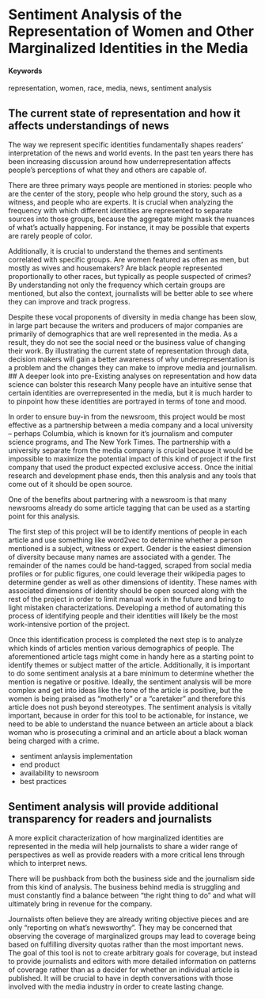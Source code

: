 # Sentiment Analysis of the Representation of Women and Other Marginalized Identities in the Media {#marginalized-identities-media-representation}

#### Keywords {-}

representation, women, race, media, news, sentiment analysis

## The current state of representation and how it affects understandings of news
The way we represent specific identities fundamentally shapes readers’ interpretation of the news and world events. In the past ten years there has been increasing discussion around how underrepresentation affects people’s perceptions of what they and others are capable of. 

There are three primary ways people are mentioned in stories: people who are the center of the story, people who help ground the story, such as a witness, and people who are experts. It is crucial when analyzing the frequency with which different identities are represented to separate sources into those groups, because the aggregate might mask the nuances of what’s actually happening. For instance, it may be possible that experts are rarely people of color.

Additionally, it is crucial to understand the themes and sentiments correlated with specific groups. Are women featured as often as men, but mostly as wives and housemakers? Are black people represented proportionally to other races, but typically as people suspected of crimes? By understanding not only the frequency which certain groups are mentioned, but also the context, journalists will be better able to see where they can improve and track progress. 

Despite these vocal proponents of diversity in media change has been slow, in large part because the writers and producers of major companies are primarily of demographics that are well represented in the media. As a result, they do not see the social need or the business value of changing their work. By illustrating the current state of representation through data, decision makers will gain a better awareness of why underrepresentation is a problem and the changes they can make to improve media and journalism. 
## A deeper look into pre-Existing analyses on representation and how data science can bolster this research
Many people have an intuitive sense that certain identities are overrepresented in the media, but it is much harder to to pinpoint how these identities are portrayed in terms of tone and mood.  

In order to ensure buy-in from the newsroom, this project would be most effective as a partnership between a media company and a local university -- perhaps Columbia, which is known for it's journalism and computer science programs, and The New York Times. The partnership with a university separate from the media company is crucial because it would be impossible to maximize the potential impact of this kind of project if the first company that used the product expected exclusive access. Once the initial research and development phase ends, then this analysis and any tools that come out of it should be open source. 

One of the benefits about partnering with a newsroom is that many newsrooms already do some article tagging that can be used as a starting point for this analysis. 

The first step of this project will be to identify mentions of people in each article and use something like word2vec to determine whether a person mentioned is a subject, witness or expert. Gender is the easiest dimension of diversity because many names are associated with a gender. The remainder of the names could be hand-tagged, scraped from social media profiles or for public figures, one could leverage their wikipedia pages to determine gender as well as other dimensions of identity. These names with associated dimensions of identity should be open sourced along with the rest of the project in order to limit manual work in the future and bring to light mistaken characterizations. Developing a method of automating this process of identifying people and their identities will likely be the most work-intensive portion of the project. 

Once this identification process is completed the next step is to analyze which kinds of articles mention various demographics of people. The aforementioned article tags might come in handy here as a starting point to identify themes or subject matter of the article. Additionally, it is important to do some sentiment analysis at a bare minimum to determine whether the mention is negative or positive. Ideally, the sentiment analysis will be more complex and get into ideas like the tone of the article is positive, but the women is being praised as "motherly" or a "caretaker" and therefore this article does not push beyond stereotypes. The sentiment analysis is vitally important, because in order for this tool to be actionable, for instance, we need to be able to understand the nuance between an article about a black woman who is prosecuting a criminal and an article about a black woman being charged with a crime.  

- sentiment anlaysis implementation
- end product
- availability to newsroom
- best practices

## Sentiment analysis will provide additional transparency for readers and journalists
A more explicit characterization of how marginalized identities are represented in the media will help journalists to share a wider range of perspectives as well as provide readers with a more critical lens through which to interpret news. 

There will be pushback from both the business side and the journalism side from this kind of analysis. The business behind media is struggling and must constantly find a balance between “the right thing to do” and what will ultimately bring in revenue for the company. 

Journalists often believe they are already writing objective pieces and are only “reporting on what’s newsworthy”. They may be concerned that observing the coverage of marginalized groups may lead to coverage being based on fulfilling diversity quotas rather than the most important news. The goal of this tool is not to create arbitrary goals for coverage, but instead to provide journalists and editors with more detailed information on patterns of coverage rather than as a decider for whether an individual article is published. It will be crucial to have in depth conversations with those involved with the media industry in order to create lasting change. 


